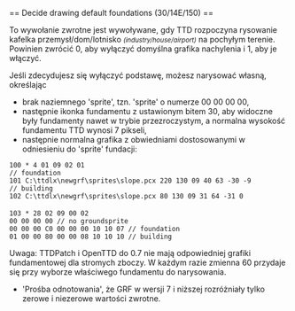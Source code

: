<noinclude>{{pl/Development/NewGRF/inne strony|en=newgrf-specs.tt-wiki.net/wiki/Callback:_Decide_drawing_default_foundations|pl=pl/Development/NewGRF/NFO Specs/Callback/Decide drawing default foundations}}
</noinclude>== Decide drawing default foundations (30/14E/150) ==

To wywołanie zwrotne jest wywoływane, gdy TTD rozpoczyna rysowanie kafelka przemysł/dom/lotnisko <small>''(industry/house/airport)''</small> na pochyłym terenie. Powinien zwrócić 0, aby wyłączyć
domyślna grafika nachylenia i 1, aby je włączyć.

Jeśli zdecydujesz się wyłączyć podstawę, możesz narysować własną, określając

* brak naziemnego 'sprite', tzn. 'sprite' o numerze 00 00 00 00,
* następnie ikonka fundamentu z ustawionym bitem 30, aby widoczne były fundamenty nawet w trybie przezroczystym, a normalna wysokość fundamentu TTD wynosi 7 pikseli,
* następnie normalna grafika z obwiedniami dostosowanymi w odniesieniu do 'sprite' fundacji: 

 100 * 4 01 09 02 01
 // foundation
 101 C:\ttdlx\newgrf\sprites\slope.pcx 220 130 09 40 63 -30 -9
 // building
 102 C:\ttdlx\newgrf\sprites\slope.pcx 80 130 09 31 64 -31 0
 
 103 * 28 02 09 00 02
 00 00 00 00 // no groundsprite
 00 00 00 C0 00 00 00 10 10 07 // foundation
 01 00 00 80 00 00 08 10 10 10 // building

{{pl/Development/NewGRF/ttdp|}} Uwaga: TTDPatch i OpenTTD do 0.7 nie mają odpowiedniej grafiki fundamentowej dla stromych zboczy. W każdym razie zmienna 60 przydaje się przy wyborze właściwego fundamentu do narysowania.

*{{pl/Development/NewGRF/grfTill|7}} <span title=Note>'Prośba odnotowania'</span>, że GRF w wersji 7 i niższej rozróżniały tylko zerowe i niezerowe wartości zwrotne.

<!--[[Category:Callbacks]]-->